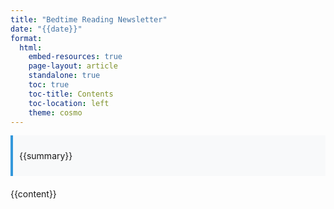 ```yaml
---
title: "Bedtime Reading Newsletter"
date: "{{date}}"
format:
  html:
    embed-resources: true
    page-layout: article
    standalone: true
    toc: true
    toc-title: Contents
    toc-location: left
    theme: cosmo
---
```


<style>
.summary {
    background-color: #f8f9fa;
    border-left: 4px solid #3498db;
    padding: 10px;
    margin-bottom: 20px;
}

</style>

<div class="summary">
{{summary}}
</div>

{{content}}